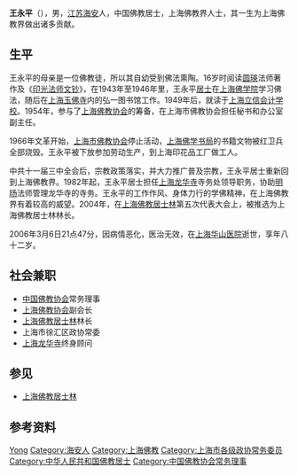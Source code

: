 {{Otheruses|other=名为王永平的其他人物|王永平}}

'''王永平'''（{{bd|1925年|11月2日|2006年|3月6日|catIdx=W王}}），男，[[江苏省|江苏]][[海安县|海安]]人，中国佛教居士，上海佛教界人士，其一生为上海佛教界做出诸多贡献。

== 生平 ==
王永平的母亲是一位佛教徒，所以其自幼受到佛法熏陶。16岁时阅读[[圆瑛|圆瑛]]法师著作及《[[印光法师文钞|印光法师文钞]]》，在1943年至1946年里，王永平[[居士|居士]]在[[上海佛学院|上海佛学院]]学习佛法，随后在[[上海玉佛寺|上海玉佛寺]]内的弘一图书馆工作。1949年后，就读于[[上海立信会计学校|上海立信会计学校]]。1954年，参与了[[上海佛教协会|上海佛教协会]]的筹备，在上海市佛教协会担任秘书和办公室副主任。

1966年文革开始，[[上海市佛教协会|上海市佛教协会]]停止活动，[[上海佛学书局|上海佛学书局]]的书籍文物被红卫兵全部烧毁。王永平被下放参加劳动生产，到上海印花品工厂做工人。

中共十一届三中全会后，宗教政策落实，并大力推广普及宗教，王永平居士重新回到上海佛教界。1982年起，王永平居士担任[[上海龙华寺|上海龙华寺]]寺务处领导职务，协助[[明旸|明旸]]法师管理龙华寺的寺务。王永平的工作作风、身体力行的学佛精神，在上海佛教界有着较高的威望。2004年，在[[上海佛教居士林|上海佛教居士林]]第五次代表大会上，被推选为上海佛教居士林林长。

2006年3月6日21点47分，因病情恶化，医治无效，在[[上海华山医院|上海华山医院]]逝世，享年八十二岁。

== 社会兼职 ==
* [[中国佛教协会|中国佛教协会]]常务理事
* [[上海佛教协会|上海佛教协会]]副会长
* [[上海佛教居士林|上海佛教居士林]]林长
* 上海市徐汇区政协常委
* [[上海龙华寺|上海龙华寺]]终身顾问

== 参见 ==
* [[上海佛教居士林|上海佛教居士林]]

== 参考资料 ==
{{reflist}}

{{中国佛教协会第七届理事会}}

{{Authority control}}
{{DEFAULTSORT:Wang王}}
[[Category:王姓|Yong]]
[[Category:海安人|Category:海安人]]
[[Category:上海佛教|Category:上海佛教]]
[[Category:上海市各级政协常务委员|Category:上海市各级政协常务委员]]
[[Category:中华人民共和国佛教居士|Category:中华人民共和国佛教居士]]
[[Category:中国佛教协会常务理事|Category:中国佛教协会常务理事]]